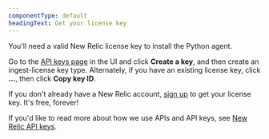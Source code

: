 ```yaml
---
componentType: default
headingText: Get your license key
---
```


You'll need a valid New Relic license key to install the Python agent.

Go to the [API keys page](https://one.newrelic.com/api-keys) in the UI and click **Create a key**, and then create an ingest-license key type. Alternately, if you have an existing license key, click **...**, then click **Copy key ID**.

If you don't already have a New Relic account, [sign up](https://newrelic.com/signup?via=login) to get your license key. It's free, forever!

If you'd like to read more about how we use APIs and API keys, see [New Relic API keys](/docs/apis/intro-apis/new-relic-api-keys).